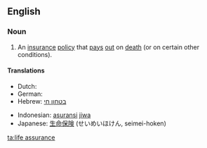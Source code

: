 ==English==

===Noun===
{{en-noun|head=[[life]] [[assurance]]|-}}

# An [[insurance]] [[policy]] that [[pay]]s [[out]] on [[death]] (or on certain other conditions).

====Translations====
{{trans-top|insurance policy}}
* Dutch: {{t-|nl|levensverzekering|f}}
* German: {{t+|de|Lebensversicherung|f}}
* Hebrew: [[בטחון חי]] {{m}}
{{trans-mid}}
* Indonesian: [[asuransi]] [[jiwa]]
* Japanese: [[生命保険]] (せいめいほけん, seimei-hoken)
{{trans-bottom}}
[[ta:life assurance]]